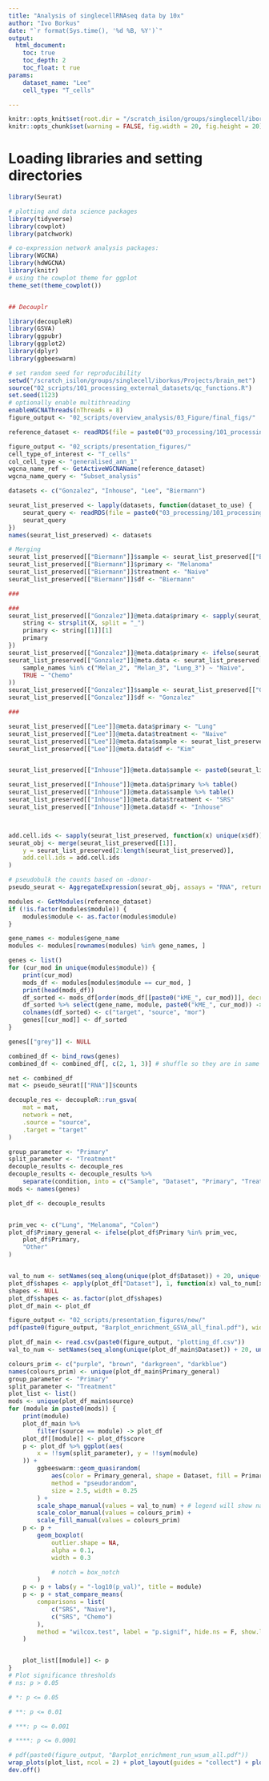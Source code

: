 ```yaml
---
title: "Analysis of singlecellRNAseq data by 10x"
author: "Ivo Borkus"
date: "`r format(Sys.time(), '%d %B, %Y')`"
output:  
  html_document:
    toc: true
    toc_depth: 2
    toc_float: t rue
params:
    dataset_name: "Lee"
    cell_type: "T_cells"

---
```

```r
knitr::opts_knit$set(root.dir = "/scratch_isilon/groups/singlecell/iborkus/Projects/brain_met") # nolint
knitr::opts_chunk$set(warning = FALSE, fig.width = 20, fig.height = 20)
```


# Loading libraries and setting directories
```R
library(Seurat)

# plotting and data science packages
library(tidyverse)
library(cowplot)
library(patchwork)

# co-expression network analysis packages:
library(WGCNA)
library(hdWGCNA)
library(knitr)
# using the cowplot theme for ggplot
theme_set(theme_cowplot())


## Decouplr

library(decoupleR)
library(GSVA)
library(ggpubr)
library(ggplot2)
library(dplyr)
library(ggbeeswarm)

# set random seed for reproducibility
setwd("/scratch_isilon/groups/singlecell/iborkus/Projects/brain_met")
source("02_scripts/101_processing_external_datasets/qc_functions.R")
set.seed(1123)
# optionally enable multithreading
enableWGCNAThreads(nThreads = 8)
figure_output <- "02_scripts/overview_analysis/03_Figure/final_figs/"
```



```R
reference_dataset <- readRDS(file = paste0("03_processing/101_processing_exernal/data/optimising_hdWGCNA/Inhous_hvf_5000_nnp_25_max_shared_10_seurat_processed_final_annotated.rds"))
```

```R
figure_output <- "02_scripts/presentation_figures/"
cell_type_of_interest <- "T_cells"
col_cell_type <- "generalised_ann_1"
wgcna_name_ref <- GetActiveWGCNAName(reference_dataset)
wgcna_name_query <- "Subset_analysis"
```


```R
datasets <- c("Gonzalez", "Inhouse", "Lee", "Biermann")

seurat_list_preserved <- lapply(datasets, function(dataset_to_use) {
    seurat_query <- readRDS(file = paste0("03_processing/101_processing_exernal/data/optimising_hdWGCNA/query_processed_", dataset_to_use, ".rds"))
    seurat_query
})
names(seurat_list_preserved) <- datasets
```

```R
# Merging
seurat_list_preserved[["Biermann"]]$sample <- seurat_list_preserved[["Biermann"]]$ID
seurat_list_preserved[["Biermann"]]$primary <- "Melanoma"
seurat_list_preserved[["Biermann"]]$treatment <- "Naive"
seurat_list_preserved[["Biermann"]]$df <- "Biermann"

###

###
seurat_list_preserved[["Gonzalez"]]@meta.data$primary <- sapply(seurat_list_preserved[["Gonzalez"]]$sample_names, function(X) {
    string <- strsplit(X, split = "_")
    primary <- string[[1]][1]
    primary
})
seurat_list_preserved[["Gonzalez"]]@meta.data$primary <- ifelse(seurat_list_preserved[["Gonzalez"]]@meta.data$primary == "Melan", "Melanoma", as.character(seurat_list_preserved[["Gonzalez"]]@meta.data$primary))
seurat_list_preserved[["Gonzalez"]]@meta.data <- seurat_list_preserved[["Gonzalez"]]@meta.data %>% mutate(treatment = case_when(
    sample_names %in% c("Melan_2", "Melan_3", "Lung_3") ~ "Naive",
    TRUE ~ "Chemo"
))
seurat_list_preserved[["Gonzalez"]]$sample <- seurat_list_preserved[["Gonzalez"]]$sample_names
seurat_list_preserved[["Gonzalez"]]$df <- "Gonzalez"

###

seurat_list_preserved[["Lee"]]@meta.data$primary <- "Lung"
seurat_list_preserved[["Lee"]]@meta.data$treatment <- "Naive"
seurat_list_preserved[["Lee"]]@meta.data$sample <- seurat_list_preserved[["Lee"]]@meta.data$Sample
seurat_list_preserved[["Lee"]]@meta.data$df <- "Kim"


seurat_list_preserved[["Inhouse"]]@meta.data$sample <- paste0(seurat_list_preserved[["Inhouse"]]@meta.data$primary_sample, "_Inhouse")

seurat_list_preserved[["Inhouse"]]@meta.data$primary %>% table()
seurat_list_preserved[["Inhouse"]]@meta.data$sample %>% table()
seurat_list_preserved[["Inhouse"]]@meta.data$treatment <- "SRS"
seurat_list_preserved[["Inhouse"]]@meta.data$df <- "Inhouse"



add.cell.ids <- sapply(seurat_list_preserved, function(x) unique(x$df))
seurat_obj <- merge(seurat_list_preserved[[1]],
    y = seurat_list_preserved[2:length(seurat_list_preserved)],
    add.cell.ids = add.cell.ids
)
```



```R
# pseudobulk the counts based on -donor-
pseudo_seurat <- AggregateExpression(seurat_obj, assays = "RNA", return.seurat = T, group.by = c("sample", "df", "primary", "treatment"))

modules <- GetModules(reference_dataset)
if (!is.factor(modules$module)) {
    modules$module <- as.factor(modules$module)
}

gene_names <- modules$gene_name
modules <- modules[rownames(modules) %in% gene_names, ]

genes <- list()
for (cur_mod in unique(modules$module)) {
    print(cur_mod)
    mods_df <- modules[modules$module == cur_mod, ]
    print(head(mods_df))
    df_sorted <- mods_df[order(mods_df[[paste0("kME_", cur_mod)]], decreasing = TRUE), ]
    df_sorted %>% select(gene_name, module, paste0("kME_", cur_mod)) -> df_sorted
    colnames(df_sorted) <- c("target", "source", "mor")
    genes[[cur_mod]] <- df_sorted
}

genes[["grey"]] <- NULL
```

```R
combined_df <- bind_rows(genes)
combined_df <- combined_df[, c(2, 1, 3)] # shuffle so they are in same order as decouplr site

net <- combined_df
mat <- pseudo_seurat[["RNA"]]$counts
```

```R
decouple_res <- decoupleR::run_gsva(
    mat = mat,
    network = net,
    .source = "source",
    .target = "target"
)
```

```R
group_parameter <- "Primary"
split_parameter <- "Treatment"
decouple_results <- decouple_res
decouple_results <- decouple_results %>%
    separate(condition, into = c("Sample", "Dataset", "Primary", "Treatment"), sep = "_")
mods <- names(genes)

plot_df <- decouple_results


prim_vec <- c("Lung", "Melanoma", "Colon")
plot_df$Primary_general <- ifelse(plot_df$Primary %in% prim_vec,
    plot_df$Primary,
    "Other"
)


val_to_num <- setNames(seq_along(unique(plot_df$Dataset)) + 20, unique(plot_df$Dataset))
plot_df$shapes <- apply(plot_df["Dataset"], 1, function(x) val_to_num[x])
shapes <- NULL
plot_df$shapes <- as.factor(plot_df$shapes)
plot_df_main <- plot_df
```

```R
figure_output <- "02_scripts/presentation_figures/new/"
pdf(paste0(figure_output, "Barplot_enrichment_GSVA_all_final.pdf"), width = 8, height = 10)
```


```R
plot_df_main <- read.csv(paste0(figure_output, "plotting_df.csv"))
val_to_num <- setNames(seq_along(unique(plot_df_main$Dataset)) + 20, unique(plot_df_main$Dataset))

colours_prim <- c("purple", "brown", "darkgreen", "darkblue")
names(colours_prim) <- unique(plot_df_main$Primary_general)
group_parameter <- "Primary"
split_parameter <- "Treatment"
plot_list <- list()
mods <- unique(plot_df_main$source)
for (module in paste0(mods)) {
    print(module)
    plot_df_main %>%
        filter(source == module) -> plot_df
    plot_df[[module]] <- plot_df$score
    p <- plot_df %>% ggplot(aes(
        x = !!sym(split_parameter), y = !!sym(module)
    )) +
        ggbeeswarm::geom_quasirandom(
            aes(color = Primary_general, shape = Dataset, fill = Primary_general),
            method = "pseudorandom",
            size = 2.5, width = 0.25
        ) +
        scale_shape_manual(values = val_to_num) + # legend will show names, points get 1,2,3...
        scale_color_manual(values = colours_prim) +
        scale_fill_manual(values = colours_prim)
    p <- p +
        geom_boxplot(
            outlier.shape = NA,
            alpha = 0.1,
            width = 0.3

            # notch = box_notch
        )
    p <- p + labs(y = "-log10(p_val)", title = module)
    p <- p + stat_compare_means(
        comparisons = list(
            c("SRS", "Naive"),
            c("SRS", "Chemo")
        ),
        method = "wilcox.test", label = "p.signif", hide.ns = F, show.legend = F
    )


    plot_list[[module]] <- p
}
# Plot significance thresholds
# ns: p > 0.05

# *: p <= 0.05

# **: p <= 0.01

# ***: p <= 0.001

# ****: p <= 0.0001

# pdf(paste0(figure_output, "Barplot_enrichment_run_wsum_all.pdf"))
wrap_plots(plot_list, ncol = 2) + plot_layout(guides = "collect") + plot_annotation(title = "GSVA")
dev.off()
```



